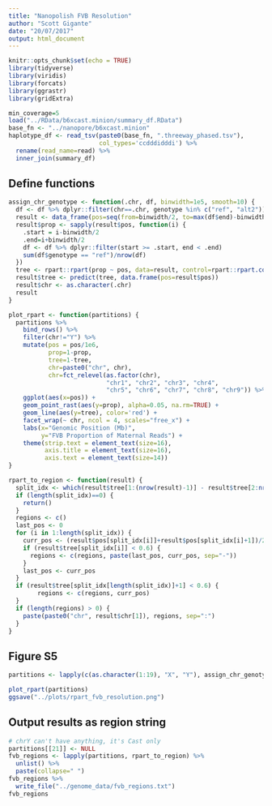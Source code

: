 ```yaml
---
title: "Nanopolish FVB Resolution"
author: "Scott Gigante"
date: "20/07/2017"
output: html_document
---
```


```r
knitr::opts_chunk$set(echo = TRUE)
library(tidyverse)
library(viridis)
library(forcats)
library(ggrastr)
library(gridExtra)

```

```r
min_coverage=5
load("../RData/b6xcast.minion/summary_df.RData")
base_fn <- "../nanopore/b6xcast.minion"
haplotype_df <- read_tsv(paste0(base_fn, ".threeway_phased.tsv"),
                         col_types='ccdddidddi') %>%
  rename(read_name=read) %>%
  inner_join(summary_df)
```

## Define functions

```r
assign_chr_genotype <- function(.chr, df, binwidth=1e5, smooth=10) {
  df <- df %>% dplyr::filter(chr==.chr, genotype %in% c("ref", "alt2"))
  result <- data_frame(pos=seq(from=binwidth/2, to=max(df$end)-binwidth/2, by=binwidth/2))
  result$prop <- sapply(result$pos, function(i) {
    .start = i-binwidth/2
    .end=i+binwidth/2
    df <- df %>% dplyr::filter(start >= .start, end < .end)
    sum(df$genotype == "ref")/nrow(df)
  })
  tree <- rpart::rpart(prop ~ pos, data=result, control=rpart::rpart.control(minsplit=5, cp=.1))
  result$tree <- predict(tree, data.frame(pos=result$pos))
  result$chr <- as.character(.chr)
  result
}

plot_rpart <- function(partitions) {
  partitions %>%
    bind_rows() %>%
    filter(chr!="Y") %>%
    mutate(pos = pos/1e6,
           prop=1-prop,
           tree=1-tree,
           chr=paste0("chr", chr),
           chr=fct_relevel(as.factor(chr), 
                           "chr1", "chr2", "chr3", "chr4", 
                           "chr5", "chr6", "chr7", "chr8", "chr9")) %>%
    ggplot(aes(x=pos)) +
    geom_point_rast(aes(y=prop), alpha=0.05, na.rm=TRUE) +
    geom_line(aes(y=tree), color='red') +
    facet_wrap(~ chr, ncol = 4, scales="free_x") +
    labs(x="Genomic Position (Mb)",
         y="FVB Proportion of Maternal Reads") +
    theme(strip.text = element_text(size=16),
          axis.title = element_text(size=16),
          axis.text = element_text(size=14))
}

rpart_to_region <- function(result) {
  split_idx <- which(result$tree[1:(nrow(result)-1)] - result$tree[2:nrow(result)] != 0)
  if (length(split_idx)==0) {
    return()
  }
  regions <- c()
  last_pos <- 0
  for (i in 1:length(split_idx)) {
    curr_pos <- (result$pos[split_idx[i]]+result$pos[split_idx[i]+1])/2
    if (result$tree[split_idx[i]] < 0.6) {
      regions <- c(regions, paste(last_pos, curr_pos, sep="-"))
    }
    last_pos <- curr_pos
  }
  if (result$tree[split_idx[length(split_idx)]+1] < 0.6) {
        regions <- c(regions, curr_pos)
  }
  if (length(regions) > 0) {
    paste(paste0("chr", result$chr[1]), regions, sep=":")
  }
}
```

## Figure S5

```r
partitions <- lapply(c(as.character(1:19), "X", "Y"), assign_chr_genotype, haplotype_df)

plot_rpart(partitions)
ggsave("../plots/rpart_fvb_resolution.png")
```

## Output results as region string

```r
# chrY can't have anything, it's Cast only
partitions[[21]] <- NULL
fvb_regions <- lapply(partitions, rpart_to_region) %>%
  unlist() %>%
  paste(collapse=" ")
fvb_regions %>%
  write_file("../genome_data/fvb_regions.txt")
fvb_regions
```

